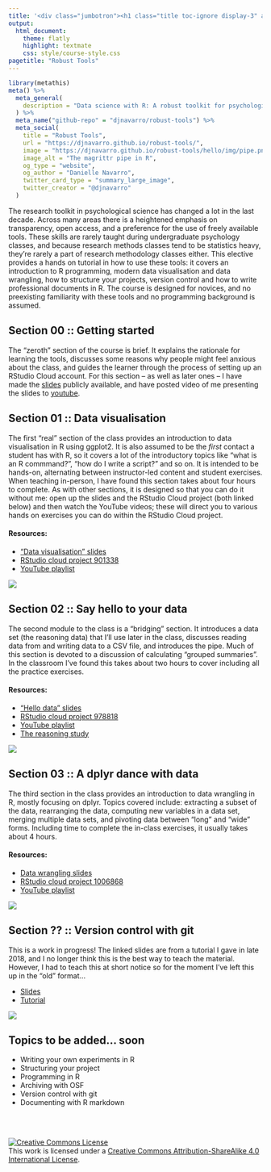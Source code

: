 ```yaml
---
title: '<div class="jumbotron"><h1 class="title toc-ignore display-3" align="center">Data science with R: A robust toolkit for psychological research</h1><p class="lead" align="center">Danielle Navarro</p></div>'
output:
  html_document:
    theme: flatly
    highlight: textmate
    css: style/course-style.css
pagetitle: "Robust Tools"
---
```



```r
library(metathis)
meta() %>%
  meta_general(
    description = "Data science with R: A robust toolkit for psychological research",
  ) %>% 
  meta_name("github-repo" = "djnavarro/robust-tools") %>% 
  meta_social(
    title = "Robust Tools",
    url = "https://djnavarro.github.io/robust-tools/",
    image = "https://djnavarro.github.io/robust-tools/hello/img/pipe.png",
    image_alt = "The magrittr pipe in R",
    og_type = "website",
    og_author = "Danielle Navarro",
    twitter_card_type = "summary_large_image",
    twitter_creator = "@djnavarro"
  )
```



The research toolkit in psychological science has changed a lot in the last decade. Across many areas there is a heightened emphasis on transparency, open access, and a preference for the use of freely available tools. These skills are rarely taught during undergraduate psychology classes, and because research methods classes tend to be statistics heavy, they’re rarely a part of research methodology classes either. This elective provides a hands on tutorial in how to use these tools: it covers an introduction to R programming, modern data visualisation and data wrangling, how to structure your projects, version control and how to write professional documents in R. The course is designed for novices, and no preexisting familiarity with these tools and no programming background is assumed. 

## Section 00 :: Getting started

The "zeroth" section of the course is brief. It explains the rationale for learning the tools, discusses some reasons why people might feel anxious about the class, and guides the learner through the process of setting up an RStudio Cloud account. For this section -- as well as later ones -- I have made the [slides](welcome) publicly available, and have posted video of me presenting the slides to [youtube](https://youtu.be/t6IIJEoqPyk). 

## Section 01 :: Data visualisation

The first "real" section of the class provides an introduction to data visualisation in R using ggplot2. It is also assumed to be the *first* contact a student has with R, so it covers a lot of the introductory topics like "what is an R commmand?", "how do I write a script?" and so on. It is intended to be hands-on, alternating between instructor-led content and student exercises. When teaching in-person, I have found this section takes about four hours to complete. As with other sections, it is designed so that you can do it without me: open up the slides and the RStudio Cloud project (both linked below) and then watch the YouTube videos; these will direct you to various hands on exercises you can do within the RStudio Cloud project.

<div class="container">
<div class="box-left">
#### Resources:
- ["Data visualisation" slides](visualisation)
- [RStudio cloud project 901338](https://rstudio.cloud/project/901338)
- [YouTube playlist](https://www.youtube.com/watch?v=6vdHGnD51F8&list=PLRPB0ZzEYegPa4uvvAVJnr6loSKbN4wLb&index=2)
</div>
<div class="box-right">[<img src="visualisation/img/forensic.png">](visualisation)</div>
</div>

## Section 02 :: Say hello to your data

The second module to the class is a "bridging" section. It introduces a data set (the reasoning data) that I'll use later in the class, discusses reading data from and writing data to a CSV file, and introduces the pipe. Much of this section is devoted to a discussion of calculating "grouped summaries". In the classroom I've found this takes about two hours to cover including all the practice exercises.

<div class="container">
<div class="box-left">
#### Resources:
- ["Hello data" slides](hello)
- [RStudio cloud project 978818](https://rstudio.cloud/project/978818)
- [YouTube playlist](https://www.youtube.com/watch?v=lpbqlu_Sk3M&list=PLRPB0ZzEYegPYKRLwJRh4AbWWSiIlzmC7)
- [The reasoning study](reasoning)
</div>
<div class="box-right">[<img src="hello/img/pipe.png">](hello)</div>
</div>

## Section 03 :: A dplyr dance with data

The third section in the class provides an introduction to data wrangling in R, mostly focusing on dplyr. Topics covered include: extracting a subset of the data, rearranging the data, computing new variables in a data set, merging multiple data sets, and pivoting data between "long" and "wide" forms. Including time to complete the in-class exercises, it usually takes about 4 hours.  

<div class="container">
<div class="box-left">
#### Resources:
- [Data wrangling slides](dancing)
- [RStudio cloud project 1006868](https://rstudio.cloud/project/1006868)
- [YouTube playlist](https://www.youtube.com/watch?v=_LiB4nUKi3o&list=PLRPB0ZzEYegNFsivhQWTFvKvpEc504EPH)
</div>
<div class="box-right">[<img src="dancing/img/filter_slide.png">](dancing)</div>
</div>


## Section ?? :: Version control with git

This is a work in progress! The linked slides are from a tutorial I gave in late 2018, and I no longer think this is the best way to teach the material. However, I had to teach this at short notice so for the moment I've left this up in the "old" format...

<div class="container">
<div class="box-left">
- [Slides](https://djnavarro.github.io/chdss2018/day2/git-slides.html)
- [Tutorial](https://djnavarro.github.io/chdss2018/day2/git.html)
</div>
<div class="box-right">[<img src="git/img/git.png">](https://djnavarro.github.io/chdss2018/day2/git-slides.html)</div>
</div>


## Topics to be added... soon

- Writing your own experiments in R
- Structuring your project
- Programming in R
- Archiving with OSF 
- Version control with git
- Documenting with R markdown



<br><br>

<a rel="license" href="http://creativecommons.org/licenses/by-sa/4.0/"><img alt="Creative Commons License" style="border-width:0" src="https://i.creativecommons.org/l/by-sa/4.0/88x31.png" /></a><br />This work is licensed under a <a rel="license" href="http://creativecommons.org/licenses/by-sa/4.0/">Creative Commons Attribution-ShareAlike 4.0 International License</a>.

